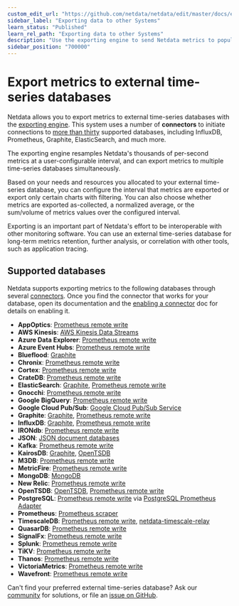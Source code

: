 ```yaml
---
custom_edit_url: "https://github.com/netdata/netdata/edit/master/docs/export/external-databases.md"
sidebar_label: "Exporting data to other Systems"
learn_status: "Published"
learn_rel_path: "Exporting data to other Systems"
description: "Use the exporting engine to send Netdata metrics to popular external time series databases for long-term storage or further analysis."
sidebar_position: "700000"
---
```



# Export metrics to external time-series databases

Netdata allows you to export metrics to external time-series databases with the [exporting
engine](/docs/exporting-data-to-other-systems/exporting-reference). This system uses a number of **connectors** to initiate connections to [more than
thirty](#supported-databases) supported databases, including InfluxDB, Prometheus, Graphite, ElasticSearch, and much
more. 

The exporting engine resamples Netdata's thousands of per-second metrics at a user-configurable interval, and can export
metrics to multiple time-series databases simultaneously.

Based on your needs and resources you allocated to your external time-series database, you can configure the interval
that metrics are exported or export only certain charts with filtering. You can also choose whether metrics are exported
as-collected, a normalized average, or the sum/volume of metrics values over the configured interval.

Exporting is an important part of Netdata's effort to be interoperable
with other monitoring software. You can use an external time-series database for long-term metrics retention, further
analysis, or correlation with other tools, such as application tracing.

## Supported databases

Netdata supports exporting metrics to the following databases through several
[connectors](/docs/exporting-data-to-other-systems/exporting-reference#features). Once you find the connector that works for your database, open its
documentation and the [enabling a connector](/docs/exporting-data-to-other-systems/enable-an-exporting-connector) doc for details on enabling it.

-   **AppOptics**: [Prometheus remote write](/docs/exporting-data-to-other-systems/prometheus/remote-write)
-   **AWS Kinesis**: [AWS Kinesis Data Streams](/docs/exporting-data-to-other-systems/aws-kinesis-data-streams)
-   **Azure Data Explorer**: [Prometheus remote write](/docs/exporting-data-to-other-systems/prometheus/remote-write)
-   **Azure Event Hubs**: [Prometheus remote write](/docs/exporting-data-to-other-systems/prometheus/remote-write)
-   **Blueflood**: [Graphite](/docs/exporting-data-to-other-systems/graphite)
-   **Chronix**: [Prometheus remote write](/docs/exporting-data-to-other-systems/prometheus/remote-write)
-   **Cortex**: [Prometheus remote write](/docs/exporting-data-to-other-systems/prometheus/remote-write)
-   **CrateDB**: [Prometheus remote write](/docs/exporting-data-to-other-systems/prometheus/remote-write)
-   **ElasticSearch**: [Graphite](/docs/exporting-data-to-other-systems/graphite), [Prometheus remote
    write](/docs/exporting-data-to-other-systems/prometheus/remote-write)
-   **Gnocchi**: [Prometheus remote write](/docs/exporting-data-to-other-systems/prometheus/remote-write)
-   **Google BigQuery**: [Prometheus remote write](/docs/exporting-data-to-other-systems/prometheus/remote-write)
-   **Google Cloud Pub/Sub**: [Google Cloud Pub/Sub Service](/docs/exporting-data-to-other-systems/google-cloud-pub-sub-service)
-   **Graphite**: [Graphite](/docs/exporting-data-to-other-systems/graphite), [Prometheus remote
    write](/docs/exporting-data-to-other-systems/prometheus/remote-write)
-   **InfluxDB**: [Graphite](/docs/exporting-data-to-other-systems/graphite), [Prometheus remote
    write](/docs/exporting-data-to-other-systems/prometheus/remote-write)
-   **IRONdb**: [Prometheus remote write](/docs/exporting-data-to-other-systems/prometheus/remote-write)
-   **JSON**: [JSON document databases](/docs/exporting-data-to-other-systems/json-document-databases)
-   **Kafka**: [Prometheus remote write](/docs/exporting-data-to-other-systems/prometheus/remote-write)
-   **KairosDB**: [Graphite](/docs/exporting-data-to-other-systems/graphite), [OpenTSDB](/docs/exporting-data-to-other-systems/opentsdb)
-   **M3DB**: [Prometheus remote write](/docs/exporting-data-to-other-systems/prometheus/remote-write)
-   **MetricFire**: [Prometheus remote write](/docs/exporting-data-to-other-systems/prometheus/remote-write)
-   **MongoDB**: [MongoDB](/docs/exporting-data-to-other-systems/mongodb)
-   **New Relic**: [Prometheus remote write](/docs/exporting-data-to-other-systems/prometheus/remote-write)
-   **OpenTSDB**: [OpenTSDB](/docs/exporting-data-to-other-systems/opentsdb), [Prometheus remote
    write](/docs/exporting-data-to-other-systems/prometheus/remote-write)
-   **PostgreSQL**: [Prometheus remote write](/docs/exporting-data-to-other-systems/prometheus/remote-write)
    via [PostgreSQL Prometheus Adapter](https://github.com/CrunchyData/postgresql-prometheus-adapter)
-   **Prometheus**: [Prometheus scraper](/docs/exporting-data-to-other-systems/prometheus)
-   **TimescaleDB**: [Prometheus remote write](/docs/exporting-data-to-other-systems/prometheus/remote-write),
    [netdata-timescale-relay](/docs/exporting-data-to-other-systems/timescaledb)
-   **QuasarDB**: [Prometheus remote write](/docs/exporting-data-to-other-systems/prometheus/remote-write)
-   **SignalFx**: [Prometheus remote write](/docs/exporting-data-to-other-systems/prometheus/remote-write)
-   **Splunk**: [Prometheus remote write](/docs/exporting-data-to-other-systems/prometheus/remote-write)
-   **TiKV**: [Prometheus remote write](/docs/exporting-data-to-other-systems/prometheus/remote-write)
-   **Thanos**: [Prometheus remote write](/docs/exporting-data-to-other-systems/prometheus/remote-write)
-   **VictoriaMetrics**: [Prometheus remote write](/docs/exporting-data-to-other-systems/prometheus/remote-write)
-   **Wavefront**: [Prometheus remote write](/docs/exporting-data-to-other-systems/prometheus/remote-write)

Can't find your preferred external time-series database? Ask our [community](https://community.netdata.cloud/) for
solutions, or file an [issue on
GitHub](https://github.com/netdata/netdata/issues/new?assignees=&labels=bug%2Cneeds+triage&template=BUG_REPORT.yml).
